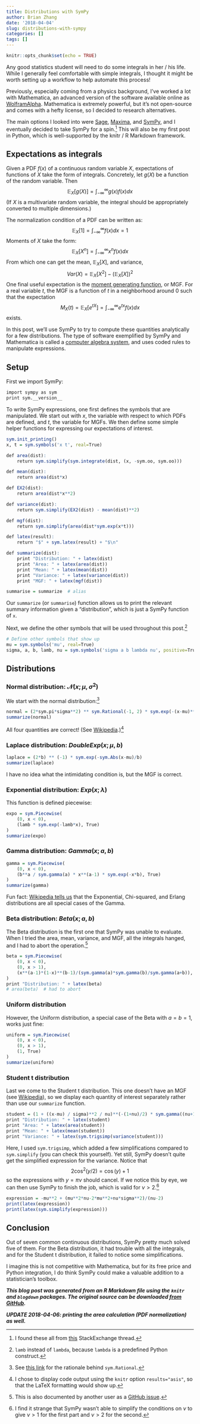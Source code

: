 ```yaml
---
title: Distributions with SymPy
author: Brian Zhang
date: '2018-04-04'
slug: distributions-with-sympy
categories: []
tags: []
---
```


```r
knitr::opts_chunk$set(echo = TRUE)
```

Any good statistics student will need to do some integrals in her / his life. While I generally feel comfortable with simple integrals, I thought it might be worth setting up a workflow to help automate this process!

Previously, especially coming from a physics background, I've worked a lot with Mathematica, an advanced version of the software available online as [WolframAlpha](https://www.wolframalpha.com/). Mathematica is extremely powerful, but it's not open-source and comes with a hefty license, so I decided to research alternatives.

The main options I looked into were [Sage](http://www.sagemath.org/), [Maxima](http://maxima.sourceforge.net/index.html), and [SymPy](http://www.sympy.org/en/index.html), and I eventually decided to take SymPy for a spin.^[I found these all from [this](https://mathematica.stackexchange.com/questions/28162/alternatives-to-mathematica) StackExchange thread.] This will also be my first post in Python, which is well-supported by the knitr / R Markdown framework.

## Expectations as integrals
Given a PDF $f(x)$ of a continuous random variable $X$, expectations of functions of $X$ take the form of integrals. Concretely, let $g(X)$ be a function of the random variable. Then
$$
\mathbb{E}_X[g(X)] = \int_{-\infty}^{\infty}g(x)f(x)dx
$$
(If $X$ is a multivariate random variable, the integral should be appropriately converted to multiple dimensions.)

The normalization condition of a PDF can be written as:
$$
\mathbb{E}_X[1] = \int_{-\infty}^{\infty}f(x)dx = 1
$$
Moments of $X$ take the form:
$$
\mathbb{E}_X[X^n] = \int_{-\infty}^{\infty}x^nf(x)dx
$$
From which one can get the mean, $\mathbb{E}_X[X]$, and variance,
$$
Var(X) = \mathbb{E}_X[X^2] - (\mathbb{E}_X[X])^2
$$
One final useful expectation is the [moment generating function](https://en.wikipedia.org/wiki/Moment-generating_function), or MGF. For a real variable $t$, the MGF is a function of $t$ in a neighborhood around 0 such that the expectation
$$
M_X(t) = \mathbb{E}_X[e^{tX} ]= \int_{-\infty}^{\infty}e^{tx}f(x)dx
$$
exists.

In this post, we'll use SymPy to try to compute these quantities analytically for a few distributions. The type of software exemplified by SymPy and Mathematica is called a [computer algebra system](https://en.wikipedia.org/wiki/List_of_computer_algebra_systems), and uses coded rules to manipulate expressions.

## Setup
First we import SymPy:
```r
import sympy as sym
print sym.__version__
```

To write SymPy expressions, one first defines the symbols that are manipulated. We start out with $x$, the variable with respect to which PDFs are defined, and $t$, the variable for MGFs. We then define some simple helper functions for expressing our expectations of interest.
```r
sym.init_printing()
x, t = sym.symbols('x t', real=True)

def area(dist):
    return sym.simplify(sym.integrate(dist, (x, -sym.oo, sym.oo)))

def mean(dist):
    return area(dist*x)

def EX2(dist):
    return area(dist*x**2)

def variance(dist):
    return sym.simplify(EX2(dist) - mean(dist)**2)

def mgf(dist):
    return sym.simplify(area(dist*sym.exp(x*t)))

def latex(result):
    return "$" + sym.latex(result) + "$\n" 

def summarize(dist):
    print "Distribution: " + latex(dist)
    print "Area: " + latex(area(dist))
    print "Mean: " + latex(mean(dist))
    print "Variance: " + latex(variance(dist))
    print "MGF: " + latex(mgf(dist))

summarise = summarize  # alias
```

Our `summarize` (or `summarise`) function allows us to print the relevant summary information given a "distribution", which is just a SymPy function of `x`.

Next, we define the other symbols that will be used throughout this post.^[`lamb` instead of `lambda`, because `lambda` is a predefined Python construct.]
```r
# Define other symbols that show up
mu = sym.symbols('mu', real=True)
sigma, a, b, lamb, nu = sym.symbols('sigma a b lambda nu', positive=True)
```

## Distributions

### Normal distribution: $\mathcal{N}(x; \mu, \sigma^2)$
We start with the normal distribution:^[See [this link](http://docs.sympy.org/latest/tutorial/gotchas.html#two-final-notes-and) for the rationale behind `sym.Rational`.]
```r
normal = (2*sym.pi*sigma**2) ** sym.Rational(-1, 2) * sym.exp(-(x-mu)**2/(2*sigma**2))
summarize(normal)
```

All four quantities are correct! (See [Wikipedia](https://en.wikipedia.org/wiki/Normal_distribution).)^[I chose to display code output using the `knitr` option `results="asis"`, so that the LaTeX formatting would show up.]

### Laplace distribution: $DoubleExp(x; \mu, b)$
```r
laplace = (2*b) ** (-1) * sym.exp(-sym.Abs(x-mu)/b)
summarize(laplace)
```

I have no idea what the intimidating condition is, but the MGF is correct.

### Exponential distribution: $Exp(x; \lambda)$
This function is defined piecewise:
```r
expo = sym.Piecewise(
    (0, x < 0),
    (lamb * sym.exp(-lamb*x), True)
)
summarize(expo)
```

### Gamma distribution: $Gamma(x; a, b)$
```r
gamma = sym.Piecewise(
    (0, x < 0),
    (b**a / sym.gamma(a) * x**(a-1) * sym.exp(-x*b), True)
)
summarize(gamma)
```

Fun fact: [Wikipedia tells us](https://en.wikipedia.org/wiki/Gamma_distribution) that the Exponential, Chi-squared, and Erlang distributions are all special cases of the Gamma.

### Beta distribution: $Beta(x; a, b)$
The Beta distribution is the first one that SymPy was unable to evaluate. When I tried the area, mean, variance, and MGF, all the integrals hanged, and I had to abort the operation.^[This is also documented by another user as a [GitHub issue](https://github.com/sympy/sympy/issues/11169).]
```r
beta = sym.Piecewise(
    (0, x < 0),
    (0, x > 1),
    (x**(a-1)*(1-x)**(b-1)/(sym.gamma(a)*sym.gamma(b)/sym.gamma(a+b)), True)
)
print "Distribution: " + latex(beta)
# area(beta)  # had to abort
```

### Uniform distribution
However, the Uniform distribution, a special case of the Beta with $a = b = 1$, works just fine:
```r
uniform = sym.Piecewise(
    (0, x < 0),
    (0, x > 1),
    (1, True)
)
summarize(uniform)
```

### Student t distribution
Last we come to the Student t distribution. This one doesn't have an MGF (see [Wikipedia](https://en.wikipedia.org/wiki/Student%27s_t-distribution)), so we display each quantity of interest separately rather than use our `summarize` function.
```r
student = (1 + ((x-mu) / sigma)**2 / nu)**(-(1+nu)/2) * sym.gamma((nu+1)/2)/(sym.gamma(nu/2)*sym.sqrt(nu*sym.pi)*sigma)
print "Distribution: " + latex(student)
print "Area: " + latex(area(student))
print "Mean: " + latex(mean(student))
print "Variance: " + latex(sym.trigsimp(variance(student)))
```

Here, I used `sym.trigsimp`, which added a few simplifications compared to `sym.simplify` (you can check this yourself). Yet still, SymPy doesn't quite get the simplified expression for the variance. Notice that
$$
2\cos^2(y/2) = \cos(y) + 1
$$
so the expressions with $y = \pi \nu$ should cancel. If we notice this by eye, we can then use SymPy to finish the job, which is valid for $\nu > 2$.^[I find it strange that SymPy wasn't able to simplify the conditions on $\nu$ to give $\nu > 1$ for the first part and $\nu > 2$ for the second.]

```r
expression = -mu**2 + (mu**2*nu-2*mu**2+nu*sigma**2)/(nu-2)
print(latex(expression))
print(latex(sym.simplify(expression)))
```

## Conclusion

Out of seven common continuous distributions, SymPy pretty much solved five of them. For the Beta distribution, it had trouble with all the integrals, and for the Student t distribution, it failed to notice some simplifications.

I imagine this is not competitive with Mathematica, but for its free price and Python integration, I do think SymPy could make a valuable addition to a statistician's toolbox.

***This blog post was generated from an R Markdown file using the `knitr` and `blogdown` packages. The original source can be downloaded [from GitHub](https://github.com/brianzhang01/brianzhang01.github.io/blob/master/post/2018-04-04-distributions-with-sympy.Rmd).***

***UPDATE 2018-04-06: printing the area calculation (PDF normalization) as well.***
